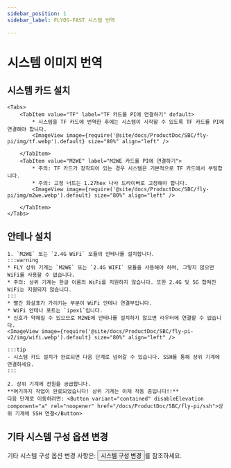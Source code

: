 ```yaml
---
sidebar_position: 1
sidebar_label: FLYOS-FAST 시스템 번역

---
```





# 시스템 이미지 번역

<FASTFASLH name="H5" />

            
## 시스템 카드 설치

    <Tabs>
        <TabItem value="TF" label="TF 카드를 PI에 연결하기" default>
            * 시스템을 TF 카드에 번역한 후에는 시스템이 시작할 수 있도록 TF 카드를 PI에 연결해야 합니다.
            <ImageView image={require('@site/docs/ProductDoc/SBC/fly-pi/img/tf.webp').default} size="80%" align="left" />  

        </TabItem>
        <TabItem value="M2WE" label="M2WE 카드를 PI에 연결하기">
            * 주의: TF 카드가 장착되어 있는 경우 시스템은 기본적으로 TF 카드에서 부팅합니다.
            * 주의: 고정 너트는 1.27hex 나사 드라이버로 고정해야 합니다.
            <ImageView image={require('@site/docs/ProductDoc/SBC/fly-pi/img/m2we.webp').default} size="80%" align="left" />  

        </TabItem>
    </Tabs>

## 안테나 설치

    1. `M2WE` 또는 `2.4G WiFi` 모듈의 안테나를 설치합니다.
    :::warning
    * FLY 상위 기계는 `M2WE` 또는 `2.4G WIFI` 모듈을 사용해야 하며, 그렇지 않으면 WiFi를 사용할 수 없습니다.
    * 주의: 상위 기계는 한글 이름의 WiFi를 지원하지 않습니다. 또한 2.4G 및 5G 합쳐진 WiFi는 지원되지 않습니다.
    :::
    * 빨간 화살표가 가리키는 부분이 WiFi 안테나 연결부입니다.
    * WiFi 안테나 포트는 `ipex1`입니다.
    * 신호가 약해질 수 있으므로 M2WE에 안테나를 설치하지 않으면 라우터에 연결할 수 없습니다.
    <ImageView image={require('@site/docs/ProductDoc/SBC/fly-pi-v2/img/wifi.webp').default} size="80%" align="left" /> 

    :::tip
    - 시스템 카드 설치가 완료되면 다음 단계로 넘어갈 수 있습니다. SSH를 통해 상위 기계에 연결하세요.
    :::

    2. 상위 기계에 전원을 공급합니다.  
    **여기까지 작업이 완료되었습니다! 상위 기계는 이제 작동 중입니다!!**  
    다음 단계로 이동하려면: <Button variant="contained" disableElevation component="a" rel="noopener" href="/docs/ProductDoc/SBC/fly-pi/ssh">상위 기계에 SSH 연결</Button>

## 기타 시스템 구성 옵션 변경

기타 시스템 구성 옵션 변경 사항은: <Button variant="contained" disableElevation component="a" rel="noopener" href="/docs/ProductDoc/SBC/fly-pi/flyos/os_config">시스템 구성 변경</Button>를 참조하세요.

